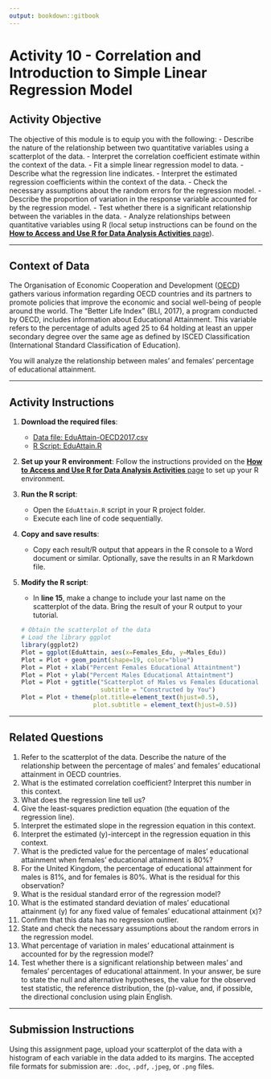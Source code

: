 ```yaml
---
output: bookdown::gitbook
---
```


# Activity 10 - Correlation and Introduction to Simple Linear Regression Model

## Activity Objective

The objective of this module is to equip you with the following:
- Describe the nature of the relationship between two quantitative variables using a scatterplot of the data.
- Interpret the correlation coefficient estimate within the context of the data.
- Fit a simple linear regression model to data.
- Describe what the regression line indicates.
- Interpret the estimated regression coefficients within the context of the data.
- Check the necessary assumptions about the random errors for the regression model.
- Describe the proportion of variation in the response variable accounted for by the regression model.
- Test whether there is a significant relationship between the variables in the data.
- Analyze relationships between quantitative variables using R (local setup instructions can be found on the [**How to Access and Use R for Data Analysis Activities** page](#how-to-set-up-r-for-data-analysis-activities)).

---

## Context of Data

The Organisation of Economic Cooperation and Development ([OECD](http://www.oecd.org/about/)) gathers various information regarding OECD countries and its partners to promote policies that improve the economic and social well-being of people around the world. The “Better Life Index” (BLI, 2017), a program conducted by OECD, includes information about Educational Attainment. This variable refers to the percentage of adults aged 25 to 64 holding at least an upper secondary degree over the same age as defined by ISCED Classification (International Standard Classification of Education).

You will analyze the relationship between males’ and females’ percentage of educational attainment.

---

## Activity Instructions

1. **Download the required files**:
   - [Data file: EduAttain-OECD2017.csv](https://raw.githubusercontent.com/aslemand/Data-Analysis-Activities/refs/heads/main/data/Activity_10/EduAttain-OECD2017.csv)
   - [R Script: EduAttain.R](https://raw.githubusercontent.com/aslemand/Data-Analysis-Activities/refs/heads/main/data/Activity_10/EduAttain.R)

2. **Set up your R environment**:
   Follow the instructions provided on the [**How to Access and Use R for Data Analysis Activities** page](#how-to-set-up-r-for-data-analysis-activities) to set up your R environment.

3. **Run the R script**:
   - Open the `EduAttain.R` script in your R project folder.
   - Execute each line of code sequentially.

4. **Copy and save results**:
   - Copy each result/R output that appears in the R console to a Word document or similar. Optionally, save the results in an R Markdown file.

5. **Modify the R script**:
   - In **line 15**, make a change to include your last name on the scatterplot of the data. Bring the result of your R output to your tutorial.
   ```r
   # Obtain the scatterplot of the data
   # Load the library ggplot
   library(ggplot2)
   Plot = ggplot(EduAttain, aes(x=Females_Edu, y=Males_Edu))
   Plot = Plot + geom_point(shape=19, color="blue")
   Plot = Plot + xlab("Percent Females Educational Attaintment") 
   Plot = Plot + ylab("Percent Males Educational Attaintment")
   Plot = Plot + ggtitle("Scatterplot of Males vs Females Educational Attainment", 
                         subtitle = "Constructed by You")
   Plot = Plot + theme(plot.title=element_text(hjust=0.5), 
                       plot.subtitle = element_text(hjust=0.5))  
   ```

---

## Related Questions

1. Refer to the scatterplot of the data. Describe the nature of the relationship between the percentage of males' and females' educational attainment in OECD countries.
2. What is the estimated correlation coefficient? Interpret this number in this context.
3. What does the regression line tell us?
4. Give the least-squares prediction equation (the equation of the regression line).
5. Interpret the estimated slope in the regression equation in this context.
6. Interpret the estimated \(y\)-intercept in the regression equation in this context.
7. What is the predicted value for the percentage of males’ educational attainment when females’ educational attainment is 80%?
8. For the United Kingdom, the percentage of educational attainment for males is 81%, and for females is 80%. What is the residual for this observation?
9. What is the residual standard error of the regression model?
10. What is the estimated standard deviation of males’ educational attainment \(y\) for any fixed value of females’ educational attainment \(x\)?
11. Confirm that this data has no regression outlier.
12. State and check the necessary assumptions about the random errors in the regression model.
13. What percentage of variation in males’ educational attainment is accounted for by the regression model?
14. Test whether there is a significant relationship between males' and females' percentages of educational attainment. In your answer, be sure to state the null and alternative hypotheses, the value for the observed test statistic, the reference distribution, the \(p\)-value, and, if possible, the directional conclusion using plain English.

---

## Submission Instructions

Using this assignment page, upload your scatterplot of the data with a histogram of each variable in the data added to its margins. The accepted file formats for submission are: `.doc`, `.pdf`, `.jpeg`, or `.png` files.
